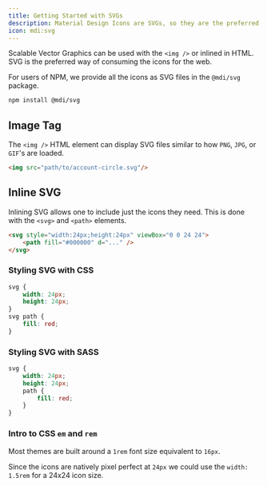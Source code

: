```yaml
---
title: Getting Started with SVGs
description: Material Design Icons are SVGs, so they are the preferred way to consume the icons.
icon: mdi:svg
---
```


Scalable Vector Graphics can be used with the `<img />` or inlined in HTML. SVG is the preferred way of consuming the icons for the web.

For users of NPM, we provide all the icons as SVG files in the `@mdi/svg` package.

```bash
npm install @mdi/svg
```

## Image Tag

The `<img />` HTML element can display SVG files similar to how `PNG`, `JPG`, or `GIF`'s are loaded.

```html
<img src="path/to/account-circle.svg"/>
```

## Inline SVG

Inlining SVG allows one to include just the icons they need. This is done with the `<svg>` and `<path>` elements.

```html
<svg style="width:24px;height:24px" viewBox="0 0 24 24">
    <path fill="#000000" d="..." />
</svg>
```

### Styling SVG with CSS

```css
svg {
    width: 24px;
    height: 24px;
}
svg path {
    fill: red;
}
```

### Styling SVG with SASS

```scss
svg {
    width: 24px;
    height: 24px;
    path {
        fill: red;
    }
}
```

### Intro to CSS `em` and `rem`

Most themes are built around a `1rem` font size equivalent to `16px`.

Since the icons are natively pixel perfect at `24px` we could use the `width: 1.5rem` for a 24x24 icon size.
